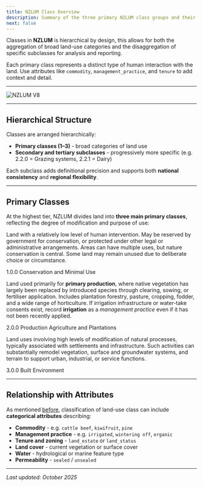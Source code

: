 ```yaml
---
title: NZLUM Class Overview
description: Summary of the three primary NZLUM class groups and their scope.
next: false
---
```


Classes in **NZLUM** is hierarchical by design, this allows for both the aggregation of broad land-use categories and the disaggregation of specific subclasses for analysis and reporting.

<Aside icon="star">
Each primary class represents a distinct type of human interaction with the land.  
Use attributes like <code>commodity</code>, <code>management_practice</code>, and <code>tenure</code> to add context and detail.
</Aside>

---


![NZLUM V8](../../../assets/NZLUM.svg)


---

## Hierarchical Structure

Classes are arranged hierarchically:

- **Primary classes (1–3)** - broad categories of land use  
- **Secondary and tertiary subclasses** - progressively more specific (e.g. 2.2.0 = Grazing systems, 2.2.1 = Dairy)

Each subclass adds definitional precision and supports both **national consistency** and **regional flexibility**.

---

## Primary Classes

At the highest tier, NZLUM divides land into **three main primary classes**, reflecting the degree of modification and purpose of use:

<Tabs>

<TabItem label="1.0.0 Conservation and Minimal Use">

Land with a relatively low level of human intervention. May be reserved by government for conservation, or protected under other legal or administrative arrangements. Areas can have multiple uses, but nature conservation is central. Some land may remain unused due to deliberate choice or circumstance.

<LinkButton href="/classification/class-1"> 1.0.0 Conservation and Minimal Use </LinkButton>

</TabItem>

<TabItem label="2.0.0 Production Agriculture and Plantations">

Land used primarily for **primary production**, where native vegetation has largely been replaced by introduced species through clearing, sowing, or fertiliser application. Includes plantation forestry, pasture, cropping, fodder, and a wide range of horticulture. If irrigation infrastructure or water-take consents exist, record **irrigation** as a *management practice* even if it has not been recently applied.

<LinkButton href="/classification/class-2"> 2.0.0 Production Agriculture and Plantations </LinkButton>
</TabItem>

<TabItem label="3.0.0 Built Environment">

Land uses involving high levels of modification of natural processes, typically associated with settlements and infrastructure. Such activities can substantially remodel vegetation, surface and groundwater systems, and terrain to support urban, industrial, or service functions.

<LinkButton href="/classification/class-3"> 3.0.0 Built Environment </LinkButton>
</TabItem>

</Tabs>

---

## Relationship with Attributes
As mentioned [before](/classification/system), classification of land-use class can include **categorical attributes** describing:

- **Commodity** - e.g. `cattle beef`, `kiwifruit`, `pine`  
- **Management practice** - e.g. `irrigated`, `wintering off`, `organic`  
- **Tenure and zoning** - `land_estate` or `land_status`
- **Land cover** - current vegetation or surface cover  
- **Water** - hydrological or marine feature type  
- **Permeability** - `sealed` / `unsealed`


---

*Last updated: October 2025*
